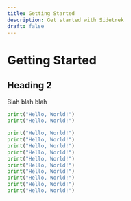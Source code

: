 ```yaml
---
title: Getting Started
description: Get started with Sidetrek
draft: false
---
```


# Getting Started
## Heading 2

Blah blah blah

```python title="hello.py" {1,3-4} showLineNumbers
print("Hello, World!")
print("Hello, World!")

print("Hello, World!")
print("Hello, World!")
print("Hello, World!")
print("Hello, World!")
print("Hello, World!")
print("Hello, World!")
print("Hello, World!")
print("Hello, World!")
print("Hello, World!")
print("Hello, World!")
```